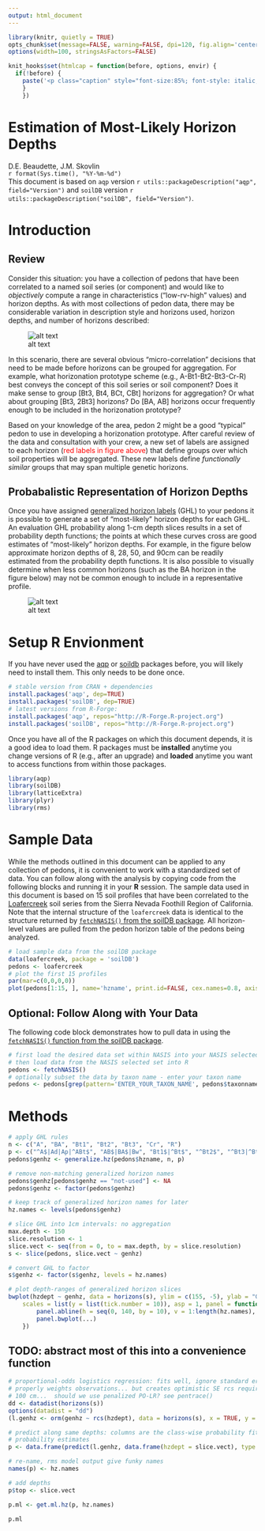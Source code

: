 ```yaml
---
output: html_document
---
```


```r
library(knitr, quietly = TRUE)
opts_chunk$set(message=FALSE, warning=FALSE, dpi=120, fig.align='center', dev='png', dev.args=list(pointsize=10), tidy=FALSE)
options(width=100, stringsAsFactors=FALSE)

knit_hooks$set(htmlcap = function(before, options, envir) {
  if(!before) {
    paste('<p class="caption" style="font-size:85%; font-style: italic; font-weight: bold;">',options$htmlcap,"</p><hr>",sep="")
    }
    })
```


Estimation of Most-Likely Horizon Depths
===============================
D.E. Beaudette, J.M. Skovlin
<br>
`r format(Sys.time(), "%Y-%m-%d")`
<br>
This document is based on `aqp` version `r utils::packageDescription("aqp", field="Version")` and `soilDB` version `r utils::packageDescription("soilDB", field="Version")`.


# Introduction

## Review
Consider this situation: you have a collection of pedons that have been correlated to a named soil series (or component) and would like to *objectively* compute a range in characteristics ("low-rv-high" values) and horizon depths. As with most collections of pedon data, there may be considerable variation in description style and horizons used, horizon depths, and number of horizons described:

![alt text](genhz-sketch.png)

In this scenario, there are several obvious &ldquo;micro-correlation&rdquo; decisions that need to be made before horizons can be grouped for aggregation. For example, what horizonation prototype scheme (e.g., A-Bt1-Bt2-Bt3-Cr-R) best conveys the concept of this soil series or soil component? Does it make sense to group [Bt3, Bt4, BCt, CBt] horizons for aggregation? Or what about grouping [Bt3, 2Bt3] horizons? Do [BA, AB] horizons occur frequently enough to be included in the horizonation prototype?

Based on your knowledge of the area, pedon 2 might be a good "typical" pedon to use in developing a horizonation prototype. After careful review of the data and consultation with your crew, a new set of labels are assigned to each horizon (<span style="color: red;">red labels in figure above</span>) that define groups over which soil properties will be aggregated. These new labels define *functionally similar* groups that may span multiple genetic horizons.

## Probabalistic Representation of Horizon Depths
Once you have assigned [generalized horizon labels](https://r-forge.r-project.org/scm/viewvc.php/*checkout*/docs/aqp/gen-hz-assignment.html?root=aqp) (GHL) to your pedons it is possible to generate a set of "most-likely" horizon depths for each GHL. An evaluation GHL probability along 1-cm depth slices results in a set of probability depth functions; the points at which these curves cross are good estimates of "most-likely" horizon depths. For example, in the figure below approximate horizon depths of 8, 28, 50, and 90cm can be readily estimated from the probability depth functions. It is also possible to visually determine when less common horizons (such as the BA horizon in the figure below) may not be common enough to include in a representative profile.

![alt text](loafercreek-ml-horizonation.png)  



# Setup R Envionment
If you have never used the [aqp](https://r-forge.r-project.org/scm/viewvc.php/*checkout*/docs/aqp/aqp-intro.html?root=aqp) or [soildb](https://r-forge.r-project.org/scm/viewvc.php/*checkout*/docs/soilDB/soilDB-Intro.html?root=aqp) packages before, you will likely need to install them. This only needs to be done once. 
```r
# stable version from CRAN + dependencies
install.packages('aqp', dep=TRUE) 
install.packages('soilDB', dep=TRUE)
# latest versions from R-Forge:
install.packages('aqp', repos="http://R-Forge.R-project.org")
install.packages('soilDB', repos="http://R-Forge.R-project.org")
```

Once you have all of the R packages on which  this document depends, it is a good idea to load them. R packages must be **installed** anytime you change versions of R (e.g., after an upgrade) and **loaded** anytime you want to access functions from within those packages.

```r
library(aqp)
library(soilDB)
library(latticeExtra)
library(plyr)
library(rms)
```

# Sample Data
While the methods outlined in this document can be applied to any collection of pedons, it is convenient to work with a standardized set of data. You can follow along with the analysis by copying code from the following blocks and running it in your **R** session. The sample data used in this document is based on 15 soil profiles that have been correlated to the [Loafercreek](https://soilseries.sc.egov.usda.gov/OSD_Docs/L/LOAFERCREEK.html) soil series from the Sierra Nevada Foothill Region of California. Note that the internal structure of the `loafercreek` data is identical to the structure returned by [`fetchNASIS()` from the soilDB package](https://r-forge.r-project.org/scm/viewvc.php/*checkout*/docs/soilDB/soilDB-Intro.html?root=aqp). All horizon-level values are pulled from the pedon horizon table of the pedons being analyzed.

```r
# load sample data from the soilDB package
data(loafercreek, package = 'soilDB')
pedons <- loafercreek
# plot the first 15 profiles
par(mar=c(0,0,0,0))
plot(pedons[1:15, ], name='hzname', print.id=FALSE, cex.names=0.8, axis.line.offset=-4)
```


## Optional: Follow Along with Your Data
The following code block demonstrates how to pull data in using the [`fetchNASIS()` function from the soilDB package](https://r-forge.r-project.org/scm/viewvc.php/*checkout*/docs/soilDB/soilDB-Intro.html?root=aqp).

```r
# first load the desired data set within NASIS into your NASIS selected set
# then load data from the NASIS selected set into R
pedons <- fetchNASIS()
# optionally subset the data by taxon name - enter your taxon name
pedons <- pedons[grep(pattern='ENTER_YOUR_TAXON_NAME', pedons$taxonname, ignore.case=TRUE), ]
```

# Methods


```r
# apply GHL rules
n <- c("A", "BA", "Bt1", "Bt2", "Bt3", "Cr", "R")
p <- c("^A$|Ad|Ap|^ABt$", "AB$|BA$|Bw", "Bt1$|^Bt$", "^Bt2$", "^Bt3|^Bt4|CBt$|BCt$|2Bt|2CB$|^C$", "Cr", "R")
pedons$genhz <- generalize.hz(pedons$hzname, n, p)

# remove non-matching generalized horizon names
pedons$genhz[pedons$genhz == "not-used"] <- NA
pedons$genhz <- factor(pedons$genhz)

# keep track of generalized horizon names for later
hz.names <- levels(pedons$genhz)

# slice GHL into 1cm intervals: no aggregation
max.depth <- 150
slice.resolution <- 1
slice.vect <- seq(from = 0, to = max.depth, by = slice.resolution)
s <- slice(pedons, slice.vect ~ genhz)

# convert GHL to factor
s$genhz <- factor(s$genhz, levels = hz.names)

# plot depth-ranges of generalized horizon slices
bwplot(hzdept ~ genhz, data = horizons(s), ylim = c(155, -5), ylab = "Generalized Horizon Depth (cm)", 
    scales = list(y = list(tick.number = 10)), asp = 1, panel = function(...) {
        panel.abline(h = seq(0, 140, by = 10), v = 1:length(hz.names), col = grey(0.8), lty = 3)
        panel.bwplot(...)
    })
```


## TODO: abstract most of this into a convenience function
```r
# proportional-odds logistics regression: fits well, ignore standard errors using sliced data
# properly weights observations... but creates optimistic SE rcs required when we include depths >
# 100 cm...  should we use penalized PO-LR? see pentrace()
dd <- datadist(horizons(s))
options(datadist = "dd")
(l.genhz <- orm(genhz ~ rcs(hzdept), data = horizons(s), x = TRUE, y = TRUE))

# predict along same depths: columns are the class-wise probability fitted.ind --> return all
# probability estimates
p <- data.frame(predict(l.genhz, data.frame(hzdept = slice.vect), type = "fitted.ind"))

# re-name, rms model output give funky names
names(p) <- hz.names

# add depths
p$top <- slice.vect

p.ml <- get.ml.hz(p, hz.names)

p.ml
```




